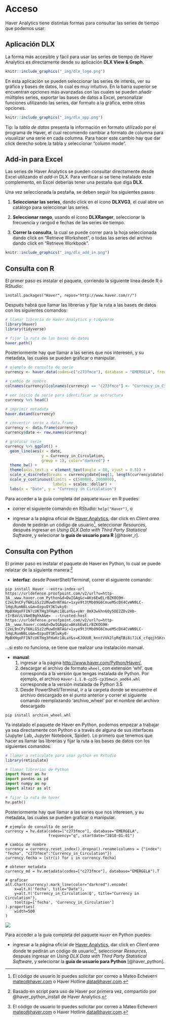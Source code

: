 # Acceso {#acceso}

Haver Analytics tiene distintas formas para consultar las series de tiempo que podemos usar:

## Aplicación DLX 

La forma más accesible y fácil para usar las series de tiempo de Haver Analytics es directamente desde su aplicación __DLX View & Graph__.  

```r
knitr::include_graphics("_img/dlx_logo.png")
```

En esta aplicación se pueden seleccionar las series de interés, ver su gráfica y bases de datos, lo cual es muy intuitivo. En la barra superior se encuentran opciones más avanzadas con las cuales se pueden añadir múltiples series, exportar las bases de datos a Excel, personalizar funciones utilizando las series, dar formato a la gráfica, entre otras opciones.

```r
knitr::include_graphics("_img/dlx_app.png")
```

Tip: la _tabla de datos_ presenta la información en formato utilizado por el programa de Haver, el cual recomiendo cambiar a formato de columna para visualizar una serie en cada columna. Para hacer este cambio hay que dar click derecho sobre la tabla y seleccionar "column mode".

## Add-in para Excel

Las series de Haver Analytics se pueden consultar directamente desde Excel utilizando el _add-in_ DLX. Para verificar si se tiene instalado este complemento, en Excel deberías tener una pestaña que diga __DLX__. 

Una vez seleccionada la pestaña, se deben seguir los siguientes pasos:

1. __Seleccionar las series__, dando click en el ícono __DLXVG3__, el cual abre un catálogo para seleccionar las series.

2. __Seleccionar rango__, usando el ícono __DLXRanger__, seleccionar la frecuencia y rangod e fechas de las series de tiempo.

3. __Correr la consulta__, la cual se puede correr para la hoja seleccionada dando click en "Retrieve Worksheet", o todas las series del archivo dando click en "Retrieve Workbook".

```r
knitr::include_graphics("_img/dlx_add_in.png")
```

## Consulta con R

El primer paso es instalar el paquete, corriendo la siguiente línea desde R o RStudio:

`install.packages("Haver", repos="http://www.haver.com/r/")`

Después habrá que llamar las librerías y fijar la ruta a las bases de datos con los siguientes comandos:

```r
# llamar librería de Haver Analytics y tidyverse
library(Haver)
library(tidyverse)

# fijar la ruta de las bases de datos
haver.path()

```

Posteriormente hay que llamar a las series que nos interesen, y su metadata, las cuales se pueden graficar o manipular.

```r
# ejemplo de consulta de serie
currency <- haver.data(codes=c("c273fmce"), database = "EMERGELA", freq="q", start=as.Date("2010-01-01", format="%Y-%m-%d"))

# cambio de nombre
colnames(currency)[colnames(currency) == "c273fmce"] <- "Currency_in_Circulation"

# ver inicio de serie para identificar su estructura
currency %>% head()

# imprimir metadata
haver.datamd(currency)

# convertir serie a data.frame
currency <- data.frame(currency)
currency$date <- row.names(currency)

# gráficar serie
currency %>% ggplot() +
  geom_line(aes(x = date, 
                y = Currency_in_Circulation, 
                group = 1), color="darkred") +
  theme_bw() +
  theme(axis.text.x = element_text(angle = 60, vjust = 0.5)) + 
  scale_x_discrete(breaks = currency$date[seq(1, length(currency$date), by = 2)])+
  scale_y_continuous(limits = c(500000, 2000000), 
                     labels = scales::dollar) +
  labs(x = "Date", y = "Currency in Circulation")
```

Para acceder a la guía completa del paquete `Haver` en R puedes:

- correr el siguiente comando en RStudio: `help("Haver")`, o

- ingresar a la página oficial de [Haver Analytics](http://www.haver.com), dar click en _Client area_ donde te pedirán un código de usuario^[El código de usuario lo puedes solicitar por correo a Mateo Echeverri <mateo@haver.com> o Haver Hotline <data@haver.com>.], seleccionar _Resources_, después ingresar en _Using DLX Data with Third Party Statistical Software_, y selecionar la __guía de usuario para R__ [@haver_r].


## Consulta con Python

El primer paso es instalar el paquete de Haver en Python, lo cual se puede relaizar de la siguiente manera:^[Basado en script para uso de Haver por primera vez, compartido por @haver_python_install de Haver Analytics.]

- __interfaz__: desde PowerShell/Terminal, correr el siguiente comando:   

```
pip install Haver --extra-index-url https://urldefense.proofpoint.com/v2/url?u=http-3A__www.haver.com_Python&d=DwIGAg&c=AKs6EwELrBZKOG9H-C2eL9nCFyT6KLG5z2zMuwOnNTA&r=1xye9t3tMb09G6CmueM5cDX4CvWN9LC-lHqLRumN6Ls&m=OzpuOY3Klwky0-MpBXHqoFFIN7cUKTHg3FHaKc18LaY&s=yWr_0mX3wkhn60y5OE2ZDv2Hb-rIrBaVzLVAmE0ghkA&e=  --trusted-host https://urldefense.proofpoint.com/v2/url?u=http-3A__www.haver.com&d=DwIGAg&c=AKs6EwELrBZKOG9H-C2eL9nCFyT6KLG5z2zMuwOnNTA&r=1xye9t3tMb09G6CmueM5cDX4CvWN9LC-lHqLRumN6Ls&m=OzpuOY3Klwky0-MpBXHqoFFIN7cUKTHg3FHaKc18LaY&s=KJOUUR_knntVVk2lyRqTBi8i7JLK_cfqqjh5Kcu1ReE&e=
```
...si esto no funciona, se tiene que realizar una instalación manual.

- __manual__:
  1. ingresar a la página <http://www.haver.com/Python/Haver/>, 
  2. descargar el archivo de formato `wheel`, con extensión 'whl', que corresponda a la versión que tengas instalada de Python. Por ejemplo, el archivo `Haver-1.1.0-cp35-cp35mwin_amd64.whl` corresponde a la versión instalada de Python 3.5
  3. Desde PowerShell/Terminal, ir a la carpeta donde se encuentre el archivo descargado en el punto anterior y correr el siguiente comando reemplazando 'archivo_wheel' por el nombre del archivo descargado

```
pip install archivo_wheel.whl
```

Ya instalado el paquete de Haver en Python, podemos empezar a trabajar ya sea directamente con Python o a través de alguna de sus interfaces (Jupyter Lab, Jupyter Notebook, Spider). Lo primero que tenemos que hacer es llamar las librerías y fijar la ruta a las bases de datos con los siguientes comandos:

```r
# llamar a reticulate para usar python en Rstudio
library(reticulate)
```

```python
# llamar librerias de Python
import Haver as hv
import pandas as pd
import numpy as np
import altair as alt

# fijar la ruta de haver
hv.path()

```

Posteriormente hay que llamar a las series que nos interesen, y su metadata, las cuales se pueden graficar o manipular.

```
# ejemplo de consulta de serie
currency = hv.data(codes=["c273fmce"], database="EMERGELA", 
                   frequency="q", startdate="2010-01-01")

# cambio de nombre
currency = currency.reset_index().dropna().rename(columns = {"index": "fecha", "c273fmce":"Currency_in_Circulation"})
currency.fecha = [str(i) for i in currency.fecha]

# obtener metadata
currency_md = hv.metadata(codes=["c273fmce"], database="EMERGELA").T

# graficar
alt.Chart(currency).mark_line(color="darkred").encode(
    x=alt.X('fecha', title="Date"),
    y=alt.Y('Currency_in_Circulation:Q', title="Currency in Circulation"),
    tooltip=['fecha', 'Currency_in_Circulation']
).properties(
    width=500
)
```

![](_img/python_plot.png)

Para acceder a la guía completa del paquete `Haver` en Python puedes:

- ingresar a la página oficial de [Haver Analytics](http://www.haver.com), dar click en _Client area_ donde te pedirán un código de usuario^[El código de usuario lo puedes solicitar por correo a Mateo Echeverri <mateo@haver.com> o Haver Hotline <data@haver.com>.], seleccionar _Resources_, después ingresar en _Using DLX Data with Third Party Statistical Software_, y selecionar la __guía de usuario para Python__ [@haver_python].
